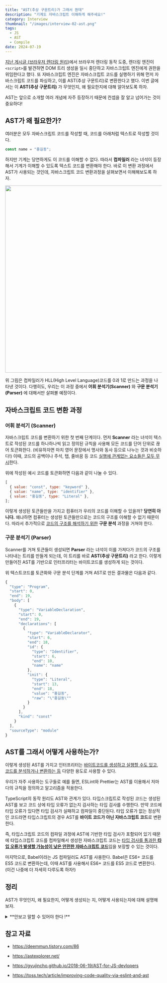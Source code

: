 ```yaml
---
title: "AST(추상 구문트리)가 그래서 뭔데"
description: "기계도 자바스크립트 이해하게 해주세요!"
category: Interview
thumbnail: "/images/interview-02-ast.png"
tags:
  - JS
  - AST
  - Compile
date: 2024-07-19
---
```


[지난 게시글 (브라우저 렌더링 원리)](/blog/Interview/01-browser-rendering)에서 브라우저 렌더링 동작 도중, 렌더링 엔진이 `<script>`를 발견하면 DOM 트리 생성을 일시 중단하고 자바스크립트 엔진에게 권한을 위임한다고 했다.
또 자바스크립트 엔진은 자바스크립트 코드를 실행하기 위해 먼저 자바스크립트 코드를 파싱하고, 이를 AST(추상 구문트리)로 변환한다고 했다.
이번 글에서는 이 **AST(추상 구문트리)** 가 무엇인지, 왜 필요한지에 대해 알아보도록 하자.

AST는 앞으로 소개할 여러 개념에 자주 등장하기 때문에 컨셉을 잘 알고 넘어가는 것이 중요하다!

## AST가 왜 필요한가?

여러분은 모두 자바스크립트 코드를 작성할 때, 코드를 아래처럼 텍스트로 작성할 것이다.

```javascript
const name = "홍길동";
```

하지만 기계는 당연하게도 이 코드를 이해할 수 없다.
따라서 **컴파일러** 라는 녀석이 등장해서 기계가 이해할 수 있도록 텍스트 코드를 변환해야 한다.
바로 이 변환 과정에서 AST가 사용되는 것인데, 자바스크립트 코드 변환과정을 살펴보면서 이해해보도록 하자.

<div style={{ textAlign: "center", margin: "2rem" }}>
  <img
    src="https://gyujincho.github.io/assets/2018-06-19-AST/05.png"
    width="600"
  />
</div>

위 그림은 컴파일러가 HLL(High Level Language)코드를 0과 1로 만드는 과정을 나타낸 것이다.
다행히도, 우리는 이 과정 중에서 **어휘 분석기(Scanner)** 와 **구문 분석기(Parser)** 에 대해서만 살펴볼 예정이다.

## 자바스크립트 코드 변환 과정

### 어휘 분석기 (Scanner)

자바스크립트 코드를 변환하기 위한 첫 번째 단계이다.
먼저 **Scanner** 라는 녀석이 텍스트로 작성된 코드를 하나하나씩 읽고 정의된 규칙을 사용해 모든 코드를 단어 단위로 끊어 토큰화한다.
(비유하자면 마치 영어 문장에서 명사와 동사 등으로 나누는 것과 비슷하다!)
이때, 코드의 공백이나 주석, 탭, 줄바꿈 등 코드 <u>실행에 관계없는 요소들은 모두 무시</u>한다.

위에 작성된 예시 코드를 토큰화하면 다음과 같이 나눌 수 있다.

```javascript
[
  { value: "const", type: "keyword" },
  { value: "name", type: "identifier" },
  { value: "홍길동", type: "Literal" },
];
```

이렇게 생성된 토큰들만을 가지고 컴퓨터가 우리의 코드를 이해할 수 있을까? **당연히 아니다.**
왜냐하면 컴퓨터는 생성된 토큰들만으로는 코드의 구조를 이해할 수 없기 때문이다.
따라서 추가적으로 <u>코드의 구조를 해석하기 위한</u> **구문 분석** 과정을 거쳐야 한다.

### 구문 분석기 (Parser)

Scanner를 거쳐 토큰들이 생성되면 **Parser** 라는 녀석이 이를 가져다가 코드의 구조를 나타내는 트리를 만들게 되는데, 이 트리를 바로 **AST(추상 구문트리)** 라고 한다.
이렇게 만들어진 AST를 기반으로 인터프리터는 바이트코드를 생성하게 되는 것이다.

위 텍스트코드를 토큰화와 구문 분석 단계를 거쳐 AST로 만든 결과물은 다음과 같다.

```javascript
{
  "type": "Program",
  "start": 0,
  "end": 19,
  "body": [
    {
      "type": "VariableDeclaration",
      "start": 0,
      "end": 19,
      "declarations": [
        {
          "type": "VariableDeclarator",
          "start": 6,
          "end": 18,
          "id": {
            "type": "Identifier",
            "start": 6,
            "end": 10,
            "name": "name"
          },
          "init": {
            "type": "Literal",
            "start": 13,
            "end": 18,
            "value": "홍길동",
            "raw": "\"홍길동\""
          }
        }
      ],
      "kind": "const"
    }
  ],
  "sourceType": "module"
}
```

## AST를 그래서 어떻게 사용하는가?

이렇게 생성된 AST를 가지고 인터프리터는 <u>바이트코드를 생성하고 실행할 수도 있고, 코드를 분석하거나 변환하는 등</u> 다양한 용도로 사용할 수 있다.

우리가 자주 사용하는 도구들로 예를 들면, ESLint와 Prettier는 AST를 이용해서 저마다의 규칙을 정의하고 알고리즘을 적용한다.

TypeScript의 동작 원리도 AST와 관계가 있다. 타입스크립트로 작성된 코드는 생성된 AST를 보고 코드 상에 타입 오류가 없는지 검사하는 타입 검사를 수행한다. 만약 코드에 타입 오류가 있다면 타입 검사가 실패하고 컴파일이 중단된다. 타입 오류가 없는 정상적인 코드라면 타입스크립트의 경우 AST를 **바이트 코드가 아닌 자바스크립트 코드**로 변환한다.

즉, 타입스크립트 코드의 컴파일 과정에 AST에 기반한 타입 검사가 포함되어 있기 때문에 타입스크립트 코드를 컴파일해서 생성한 자바스크립트 코드는 <u>타입 검사를 통과한 <b>타입 오류가 발생할 가능성이 낮은 안전한 자바스크립트 코드</b></u>임을 보장할 수 있는 것이다.

마지막으로, Babel이라는 JS 컴파일러도 AST를 사용한다. Babel은 ES6+ 코드를 ES5 코드로 변환하는데, 이때 AST를 사용해서 ES6+ 코드를 ES5 코드로 변환한다. (이건 나중에 더 자세히 다루도록 하자!)

## 정리

AST가 무엇인지, 왜 필요한지, 어떻게 생성되는 지, 어떻게 사용되는지에 대해 설명해보자.

<details>
<summary> **안보고 말할 수 있어야 한다 !** </summary>

자바스크립트로 작성한 코드는 토큰화와 구문 분석을 거쳐 AST(추상 구문 트리)로 변환된다. AST는 코드의 구조를 나타내는 트리로, 이를 기반으로 인터프리터는 바이트코드를 생성한 후 실행하거나, 코드를 분석하거나 변환하는 등 다양한 용도로 사용할 수 있다.

<div style={{ textAlign: "center", margin: "1rem" }}>
  <img
    src="https://encrypted-tbn0.gstatic.com/images?q=tbn:ANd9GcTLyZFGyiHwbGKVAoajtQDZkXnAMudI_lrY0Q&s"
    width="300"
  />
  <span style={{ color: "gray", fontSize: "0.8rem" }}>
    크으으으 AST를 설명할 줄 아는 당신, 대단해!
  </span>
</div>

</details>

## 참고 자료

- https://deemmun.tistory.com/86

- https://astexplorer.net/

- https://gyujincho.github.io/2018-06-19/AST-for-JS-devlopers

- https://toss.tech/article/improving-code-quality-via-eslint-and-ast
